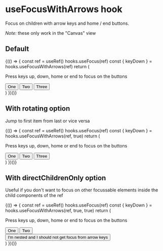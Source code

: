 
<Meta
  title="Utils/useFocusWithArrows hook"
  component={hooks.useFocusWithArrows}
/>

# useFocusWithArrows hook

Focus on children with arrow keys and home / end buttons.

_Note:_ these only work in the "Canvas" view

## Default

<Preview>
  <Story name="Default">
    <Fragment>
      {(() => {
        const ref = useRef()
        hooks.useFocus(ref)
        const { keyDown } = hooks.useFocusWithArrows(ref)
        return (
          <div
            role="button"
            tabIndex={-1}
            onKeyDown={keyDown}
            ref={ref}
            style={{ display: 'flex', flexDirection: 'column', width: '200px' }}
          >
            <p>Press keys up, down, home or end to focus on the buttons</p>
            <Button>One</Button>
            <Button>Two</Button>
            <Button>Three</Button>
          </div>
        )
      })()}
    </Fragment>
  </Story>
</Preview>

## With rotating option

Jump to first item from last or vice versa

<Preview>
  <Story name="With rotating option">
    <Fragment>
      {(() => {
        const ref = useRef()
        hooks.useFocus(ref)
        const { keyDown } = hooks.useFocusWithArrows(ref, true)
        return (
          <div
            role="button"
            tabIndex={-1}
            onKeyDown={keyDown}
            ref={ref}
            style={{ display: 'flex', flexDirection: 'column', width: '200px' }}
          >
            <p>Press keys up, down, home or end to focus on the buttons</p>
            <Button>One</Button>
            <Button>Two</Button>
            <Button>Three</Button>
          </div>
        )
      })()}
    </Fragment>
  </Story>
</Preview>

## With directChildrenOnly option

Useful if you don't want to focus on other focussable elements inside the child components of the ref

<Preview>
  <Story name="With directChildrenOnly option">
    <Fragment>
      {(() => {
        const ref = useRef()
        hooks.useFocus(ref)
        const { keyDown } = hooks.useFocusWithArrows(ref, true, true)
        return (
          <div
            role="button"
            tabIndex={-1}
            onKeyDown={keyDown}
            ref={ref}
            style={{ display: 'flex', flexDirection: 'column', width: '200px' }}
          >
            <p>Press keys up, down, home or end to focus on the buttons</p>
            <Button>One</Button>
            <Button>Two</Button>
            <div>
              <Button>
                I&apos;m nested and I should not get focus from arrow keys
              </Button>
            </div>
          </div>
        )
      })()}
    </Fragment>
  </Story>
</Preview>
